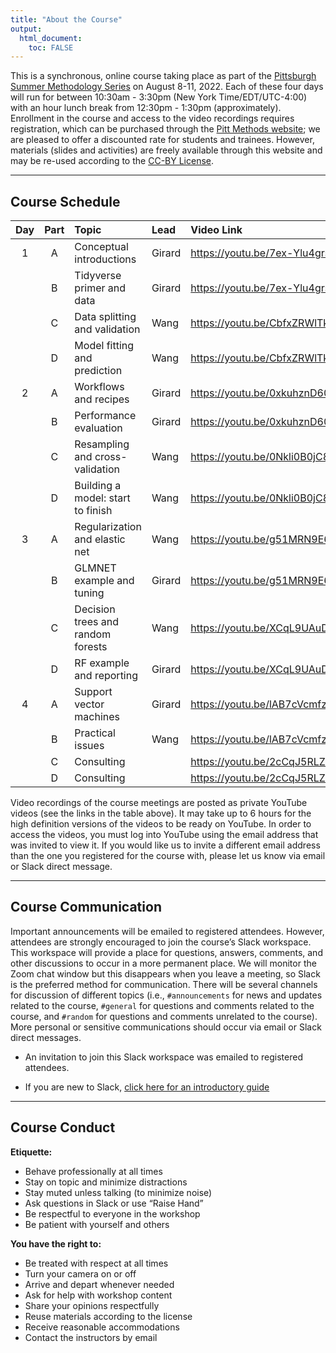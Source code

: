 ```yaml
---
title: "About the Course"
output: 
  html_document:
    toc: FALSE
---
```


This is a synchronous, online course taking place as part of the [Pittsburgh Summer Methodology Series](https://www.pittmethods.com) on August 8-11, 2022. Each of these four days will run for between 10:30am - 3:30pm (New York Time/EDT/UTC-4:00) with an hour lunch break from 12:30pm - 1:30pm (approximately). Enrollment in the course and access to the video recordings requires registration, which can be purchased through the [Pitt Methods website](https://www.pittmethods.com/applied-ml); we are pleased to offer a discounted rate for students and trainees. However, materials (slides and activities) are freely available through this website and may be re-used according to the [CC-BY License](https://github.com/PittMethods/appliedml/blob/main/LICENSE.txt).

---

## Course Schedule

| Day | Part | Topic                             | Lead   | Video Link                     |
| :-: | :--: | :-------------------------------- | :----- | :----------------------------- |
| 1   | A    | Conceptual introductions          | Girard | <https://youtu.be/7ex-Ylu4grs> |
|     | B    | Tidyverse primer and data         | Girard | <https://youtu.be/7ex-Ylu4grs> |
|     | C    | Data splitting and validation     | Wang   | <https://youtu.be/CbfxZRWlTkI> |
|     | D    | Model fitting and prediction      | Wang   | <https://youtu.be/CbfxZRWlTkI> |
| 2   | A    | Workflows and recipes             | Girard | <https://youtu.be/0xkuhznD60U> |
|     | B    | Performance evaluation            | Girard | <https://youtu.be/0xkuhznD60U> |
|     | C    | Resampling and cross-validation   | Wang   | <https://youtu.be/0Nkli0B0jC8> |
|     | D    | Building a model: start to finish | Wang   | <https://youtu.be/0Nkli0B0jC8> |
| 3   | A    | Regularization and elastic net    | Wang   | <https://youtu.be/g51MRN9E6yk> |
|     | B    | GLMNET example and tuning         | Girard | <https://youtu.be/g51MRN9E6yk> |
|     | C    | Decision trees and random forests | Wang   | <https://youtu.be/XCqL9UAuDF8> |
|     | D    | RF example and reporting          | Girard | <https://youtu.be/XCqL9UAuDF8> |
| 4   | A    | Support vector machines           | Girard | <https://youtu.be/lAB7cVcmfz0> |
|     | B    | Practical issues                  | Wang   | <https://youtu.be/lAB7cVcmfz0> |
|     | C    | Consulting                        |        | <https://youtu.be/2cCqJ5RLZ3g> |
|     | D    | Consulting                        |        | <https://youtu.be/2cCqJ5RLZ3g> |


Video recordings of the course meetings are posted as private YouTube videos (see the links in the table above). It may take up to 6 hours for the high definition versions of the videos to be ready on YouTube. In order to access the videos, you must log into YouTube using the email address that was invited to view it. If you would like us to invite a different email address than the one you registered for the course with, please let us know via email or Slack direct message.

---

## Course Communication

Important announcements will be emailed to registered attendees. However, attendees are strongly encouraged to join the course's Slack workspace. This workspace will provide a place for questions, answers, comments, and other discussions to occur in a more permanent place. We will monitor the Zoom chat window but this disappears when you leave a meeting, so Slack is the preferred method for communication. There will be several channels for discussion of different topics (i.e., `#announcements` for news and updates related to the course, `#general` for questions and comments related to the course, and `#random` for questions and comments unrelated to the course). More personal or sensitive communications should occur via email or Slack direct messages.

- An invitation to join this Slack workspace was emailed to registered attendees.

- If you are new to Slack, [click here for an introductory guide](https://slack.com/help/articles/218080037-Getting-started-for-new-Slack-users)

---

## Course Conduct

**Etiquette:**

- Behave professionally at all times
- Stay on topic and minimize distractions
- Stay muted unless talking (to minimize noise)
- Ask questions in Slack or use "Raise Hand"
- Be respectful to everyone in the workshop
- Be patient with yourself and others

**You have the right to:**

- Be treated with respect at all times
- Turn your camera on or off
- Arrive and depart whenever needed
- Ask for help with workshop content
- Share your opinions respectfully
- Reuse materials according to the license
- Receive reasonable accommodations
- Contact the instructors by email
